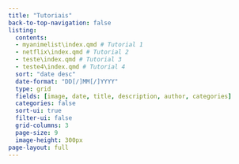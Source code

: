```yaml
---
title: "Tutoriais"
back-to-top-navigation: false
listing:
  contents: 
  - myanimelist\index.qmd # Tutorial 1
  - netflix\index.qmd # Tutorial 2
  - teste\index.qmd # Tutorial 3
  - teste4\index.qmd # Tutorial 4
  sort: "date desc"
  date-format: "DD[/]MM[/]YYYY"
  type: grid
  fields: [image, date, title, description, author, categories]
  categories: false
  sort-ui: true
  filter-ui: false  
  grid-columns: 3
  page-size: 9
  image-height: 300px
page-layout: full
---
```


## 

::: {#tutoriais}
:::
